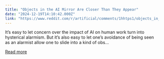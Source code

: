 ```yaml
---
title: "Objects in the AI Mirror Are Closer Than They Appear"
date: "2024-12-19T14:10:42.000Z"
link: "https://www.reddit.com/r/artificial/comments/1hhtps1/objects_in_the_ai_mirror_are_closer_than_they/"
---
```


It’s easy to let concern over the impact of AI on human work turn into hysterical alarmism. But it’s also easy to let one’s avoidance of being seen as an alarmist allow one to slide into a kind of obs...

[Read more](https://www.reddit.com/r/artificial/comments/1hhtps1/objects_in_the_ai_mirror_are_closer_than_they/)
